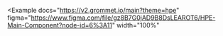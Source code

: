 
<Example
  docs="https://v2.grommet.io/main?theme=hpe"
  figma="https://www.figma.com/file/gz8B7G0jAD9B8DsLEAROT6/HPE-Main-Component?node-id=6%3A11"
  width="100%"
>
  <GridExample />
</Example>
